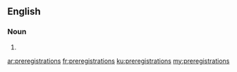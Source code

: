 ==English==

===Noun===
{{head|en}}

# {{plural of|preregistration}}

[[ar:preregistrations]]
[[fr:preregistrations]]
[[ku:preregistrations]]
[[my:preregistrations]]